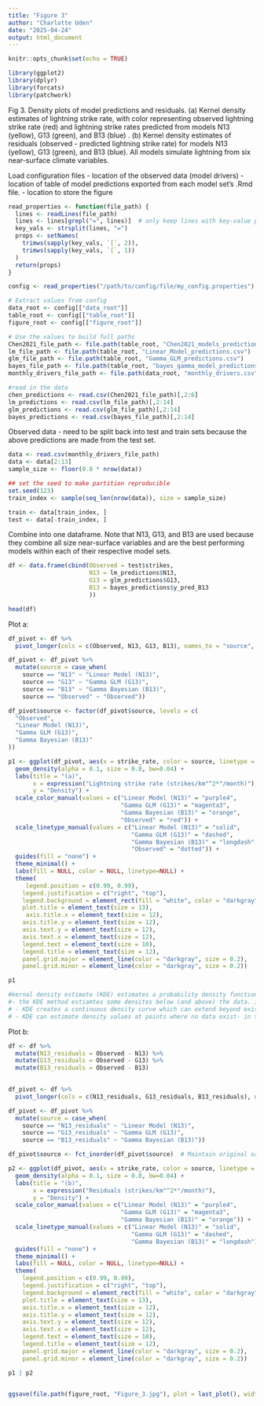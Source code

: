 ```yaml
---
title: "Figure 3"
author: "Charlotte Uden"
date: "2025-04-24"
output: html_document
---
```


```r
knitr::opts_chunk$set(echo = TRUE)
```

```r
library(ggplot2)
library(dplyr)
library(forcats)
library(patchwork)
```

Fig 3. Density plots of model predictions and residuals. (a) Kernel density estimates of lightning strike rate, with color representing observed lightning strike rate (red) and lightning strike rates predicted from models N13 (yellow), G13 (green), and B13 (blue) . (b) Kernel density estimates of residuals (observed - predicted lightning strike rate) for models N13 (yellow), G13 (green), and B13 (blue). All models simulate lightning from six near-surface climate variables. 

Load configuration files
- location of the observed data (model drivers)
- location of table of model predictions exported from each model set's .Rmd file. 
- location to store the figure
```r
read_properties <- function(file_path) {
  lines <- readLines(file_path)
  lines <- lines[grepl("=", lines)]  # only keep lines with key-value pairs
  key_vals <- strsplit(lines, "=")
  props <- setNames(
    trimws(sapply(key_vals, `[`, 2)),
    trimws(sapply(key_vals, `[`, 1))
  )
  return(props)
}

config <- read_properties("/path/to/config/file/my_config.properties")  # path to your config file

# Extract values from config
data_root <- config[["data_root"]] 
table_root <- config[["table_root"]] 
figure_root <- config[["figure_root"]]

# Use the values to build full paths
Chen2021_file_path <- file.path(table_root, "Chen2021_models_predictions.csv")
lm_file_path <- file.path(table_root, "Linear_Model_predictions.csv")
glm_file_path <- file.path(table_root, "Gamma_GLM_predictions.csv")
bayes_file_path <- file.path(table_root, "bayes_gamma_model_predictions.csv")
monthly_drivers_file_path <- file.path(data_root, "monthly_drivers.csv")
```

```r
#read in the data
chen_predictions <- read.csv(Chen2021_file_path)[,2:6]
lm_predictions <- read.csv(lm_file_path)[,2:14]
glm_predictions <- read.csv(glm_file_path)[,2:14]
bayes_predictions <- read.csv(bayes_file_path)[,2:14]
```

Observed data - need to be split back into test and train sets because the above predictions are made from the test set. 
```r
data <- read.csv(monthly_drivers_file_path)
data <- data[2:13]
sample_size <- floor(0.8 * nrow(data))

## set the seed to make partition reproducible
set.seed(123)
train_index <- sample(seq_len(nrow(data)), size = sample_size)

train <- data[train_index, ]
test <- data[-train_index, ]

```

Combine into one dataframe. Note that N13, G13, and B13 are used because they combine all size near-surface variables and are the best performing models within each of their respective model sets. 
```r
df <- data.frame(cbind(Observed = test$strikes,
                       N13 = lm_predictions$N13,
                       G13 = glm_predictions$G13,
                       B13 = bayes_predictions$y_pred_B13
                       ))

head(df)
```

Plot a:
```r
df_pivot <- df %>%
  pivot_longer(cols = c(Observed, N13, G13, B13), names_to = "source", values_to = "strike_rate")

df_pivot <- df_pivot %>%
  mutate(source = case_when(
    source == "N13" ~ "Linear Model (N13)",
    source == "G13" ~ "Gamma GLM (G13)",
    source == "B13" ~ "Gamma Bayesian (B13)",
    source == "Observed" ~ "Observed"))

df_pivot$source <- factor(df_pivot$source, levels = c(
  "Observed",
  "Linear Model (N13)",
  "Gamma GLM (G13)",
  "Gamma Bayesian (B13)"
))

p1 <- ggplot(df_pivot, aes(x = strike_rate, color = source, linetype = source, group=source)) +
  geom_density(alpha = 0.1, size = 0.8, bw=0.04) +
  labs(title = "(a)",
       x = expression("Lightning strike rate (strikes/km"^2*"/month)"),
       y = "Density") +
  scale_color_manual(values = c("Linear Model (N13)" = "purple4", 
                                "Gamma GLM (G13)" = "magenta3", 
                                "Gamma Bayesian (B13)" = "orange", 
                                "Observed" = "red")) +
  scale_linetype_manual(values = c("Linear Model (N13)" = "solid", 
                                   "Gamma GLM (G13)" = "dashed", 
                                   "Gamma Bayesian (B13)" = "longdash", 
                                   "Observed" = "dotted")) +
  guides(fill = "none") + 
  theme_minimal() +
  labs(fill = NULL, color = NULL, linetype=NULL) +
  theme(
     legend.position = c(0.99, 0.99),
    legend.justification = c("right", "top"),
    legend.background = element_rect(fill = "white", color = "darkgray", size = 0.2),
    plot.title = element_text(size = 13),
     axis.title.x = element_text(size = 12),
    axis.title.y = element_text(size = 12),
    axis.text.y = element_text(size = 12),
    axis.text.x = element_text(size = 12),
    legend.text = element_text(size = 10),
    legend.title = element_text(size = 12),
    panel.grid.major = element_line(color = "darkgray", size = 0.2), 
    panel.grid.minor = element_line(color = "darkgray", size = 0.2)) 

p1

#kernal density estimate (KDE) estimates a probability density function 
#- the KDE method estiamtes some densites below (and above) the data. in this case, the smoothed curve extends below 0, even though the data do not contain negative values. 
# - KDE creates a continuous density curve which can extend beyond existing data points. 
# - KDE can estimate density values at points where no data exist- in this case, negative values. The PDFs estimated for the observed data and models G13 and B13 show negative values that do not exist. Model N13, however, does contain three negative predictions. 
```


Plot b:

```r

df <- df %>% 
  mutate(N13_residuals = Observed - N13) %>% 
  mutate(G13_residuals = Observed - G13) %>%
  mutate(B13_residuals = Observed - B13) 
  

df_pivot <- df %>%
  pivot_longer(cols = c(N13_residuals, G13_residuals, B13_residuals), names_to = "source", values_to = "strike_rate")

df_pivot <- df_pivot %>%
  mutate(source = case_when(
    source == "N13_residuals" ~ "Linear Model (N13)",
    source == "G13_residuals" ~ "Gamma GLM (G13)",
    source == "B13_residuals" ~ "Gamma Bayesian (B13)"))

df_pivot$source <- fct_inorder(df_pivot$source)  # Maintain original order

p2 <- ggplot(df_pivot, aes(x = strike_rate, color = source, linetype = source, group=source)) + 
  geom_density(alpha = 0.1, size = 0.8, bw=0.04) +
  labs(title = "(b)",
       x = expression("Residuals (strikes/km"^2*"/month)"),
       y = "Density") +
  scale_color_manual(values = c("Linear Model (N13)" = "purple4", 
                                "Gamma GLM (G13)" = "magenta3", 
                                "Gamma Bayesian (B13)" = "orange")) +
  scale_linetype_manual(values = c("Linear Model (N13)" = "solid", 
                                   "Gamma GLM (G13)" = "dashed", 
                                   "Gamma Bayesian (B13)" = "longdash")) +
  guides(fill = "none") +
  theme_minimal() +
  labs(fill = NULL, color = NULL, linetype=NULL) +
  theme(
    legend.position = c(0.99, 0.99),
    legend.justification = c("right", "top"),
    legend.background = element_rect(fill = "white", color = "darkgray", size = 0.2),
    plot.title = element_text(size = 13),
    axis.title.x = element_text(size = 12),
    axis.title.y = element_text(size = 12),
    axis.text.y = element_text(size = 12),
    axis.text.x = element_text(size = 12),
    legend.text = element_text(size = 10),
    legend.title = element_text(size = 12),
    panel.grid.major = element_line(color = "darkgray", size = 0.2), 
    panel.grid.minor = element_line(color = "darkgray", size = 0.2)) 

p1 | p2


ggsave(file.path(figure_root, "Figure_3.jpg"), plot = last_plot(), width = 12, height = 4, dpi = 750)
```


